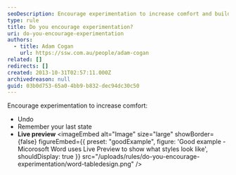 ```yaml
---
seoDescription: Encourage experimentation to increase comfort and build confidence.
type: rule
title: Do you encourage experimentation?
uri: do-you-encourage-experimentation
authors:
  - title: Adam Cogan
    url: https://ssw.com.au/people/adam-cogan
related: []
redirects: []
created: 2013-10-31T02:57:11.000Z
archivedreason: null
guid: 03b0d753-65a0-4bb9-b832-dec94dc30c50
---
```


Encourage experimentation to increase comfort:

- Undo
- Remember your last state
- **Live preview**
<imageEmbed
  alt="Image"
  size="large"
  showBorder={false}
  figureEmbed={{
    preset: "goodExample",
    figure: 'Good example - Micorosoft Word uses Live Preview to show what styles look like',
    shouldDisplay: true
  }}
  src="/uploads/rules/do-you-encourage-experimentation/word-tabledesign.png"
/>